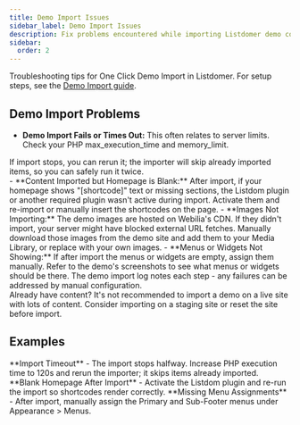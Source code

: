 ```yaml
---
title: Demo Import Issues
sidebar_label: Demo Import Issues
description: Fix problems encountered while importing Listdomer demo content.
sidebar:
  order: 2
---
```


Troubleshooting tips for One Click Demo Import in Listdomer. For setup steps, see the [Demo Import guide](/listdom/listdomer-theme/demo-import/).

## Demo Import Problems

- **Demo Import Fails or Times Out:** This often relates to server limits. Check your PHP max_execution_time and memory_limit.

<Aside type="tip">If import stops, you can rerun it; the importer will skip already imported items, so you can safely run it twice.</Aside>
- **Content Imported but Homepage is Blank:** After import, if your homepage shows "[shortcode]" text or missing sections, the Listdom plugin or another required plugin wasn't active during import. Activate them and re-import or manually insert the shortcodes on the page.
- **Images Not Importing:** The demo images are hosted on Webilia's CDN. If they didn't import, your server might have blocked external URL fetches. Manually download those images from the demo site and add them to your Media Library, or replace with your own images.
- **Menus or Widgets Not Showing:** If after import the menus or widgets are empty, assign them manually. Refer to the demo's screenshots to see what menus or widgets should be there. The demo import log notes each step - any failures can be addressed by manual configuration.

<Aside type="note">Already have content? It's not recommended to import a demo on a live site with lots of content. Consider importing on a staging site or reset the site before import.</Aside>

## Examples

<CardGrid>
  <Card>**Import Timeout** - The import stops halfway. Increase PHP execution time to 120s and rerun the importer; it skips items already imported.</Card>
  <Card>**Blank Homepage After Import** - Activate the Listdom plugin and re-run the import so shortcodes render correctly.</Card>
  <Card>**Missing Menu Assignments** - After import, manually assign the Primary and Sub-Footer menus under Appearance > Menus.</Card>
</CardGrid>

